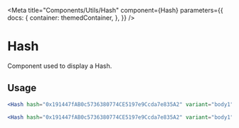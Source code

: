 
<Meta
    title="Components/Utils/Hash"
    component={Hash}
    parameters={{
        docs: {
            container: themedContainer,
        },
    }}
/>

# Hash

Component used to display a Hash.

<Canvas>
    <Col gap="1rem" alignItems="center">
        <Hash length={3} hash="0x191447fAB0c5736380774CE5197e9Ccda7e835A2" variant="body1" />
        <Hash hash="0x191447fAB0c5736380774CE5197e9Ccda7e835A2" variant="body1" break />
    </Col>
</Canvas>

## Usage

```jsx
<Hash hash="0x191447fAB0c5736380774CE5197e9Ccda7e835A2" variant="body1" length={3} />

<Hash hash="0x191447fAB0c5736380774CE5197e9Ccda7e835A2" variant="body1" break />
```
